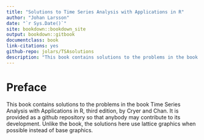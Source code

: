 ```yaml
---
title: "Solutions to Time Series Analysis with Applications in R"
author: "Johan Larsson"
date: "`r Sys.Date()`"
site: bookdown::bookdown_site
output: bookdown::gitbook
documentclass: book
link-citations: yes
github-repo: jolars/TSAsolutions
description: "This book contains solutions to the problems in the book Time Series Analysis with Applications in R, second edition, by Cryer and Chan. It is provided as a github repository so that anybody may contribute to its development."
---
```


# Preface {-}

This book contains solutions to the problems in the book Time Series Analysis with Applications in R, third edition, by Cryer and Chan. It is provided as a github repository so that anybody may contribute to its development. Unlike the book, the solutions here use lattice graphics when possible instead of base graphics.



